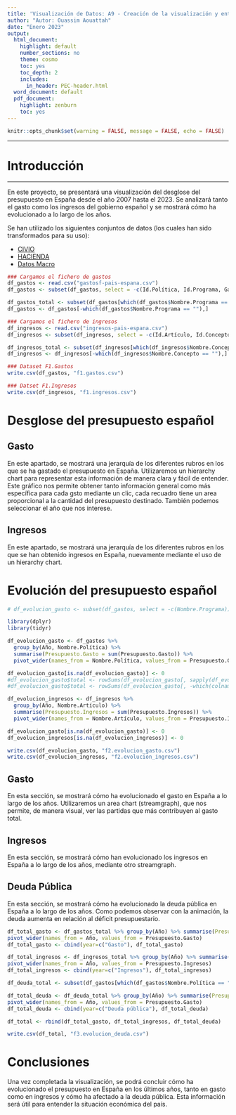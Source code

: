 ```yaml
---
title: 'Visualización de Datos: A9 - Creación de la visualización y entrega del proyecto'
author: "Autor: Ouassim Aouattah"
date: "Enero 2023"
output:
  html_document:
    highlight: default
    number_sections: no
    theme: cosmo
    toc: yes
    toc_depth: 2
    includes:
      in_header: PEC-header.html
  word_document: default
  pdf_document:
    highlight: zenburn
    toc: yes
---
```


```r
knitr::opts_chunk$set(warning = FALSE, message = FALSE, echo = FALSE) 
```
******
# Introducción {.unnumbered}
******

En este proyecto, se presentará una visualización del desglose del presupuesto en España desde el año 2007 hasta el 2023. Se analizará tanto el gasto como los ingresos del gobierno español y se mostrará cómo ha evolucionado a lo largo de los años.

Se han utilizado los siguientes conjuntos de datos (los cuales han sido transformados para su uso):

- [CIVIO](https://dondevanmisimpuestos.es/politicas#view=income&year=2023)
- [HACIENDA](https://www.sepg.pap.hacienda.gob.es/sitios/sepg/es-ES/Presupuestos/PGE/PresupuestosEjerciciosAnteriores/Paginas/presupuestosejerciciosanteriores.aspx)
- [Datos Macro](https://datosmacro.expansion.com/deuda/espana)


```r
### Cargamos el fichero de gastos
df_gastos <- read.csv("gastosf-pais-espana.csv")
df_gastos <- subset(df_gastos, select = -c(Id.Política, Id.Programa, Gasto.Real))

df_gastos_total <- subset(df_gastos[which(df_gastos$Nombre.Programa == ""),], select = -c(Nombre.Programa))
df_gastos <- df_gastos[-which(df_gastos$Nombre.Programa == ""),]

### Cargamos el fichero de ingresos
df_ingresos <- read.csv("ingresos-pais-espana.csv")
df_ingresos <- subset(df_ingresos, select = -c(Id.Artículo, Id.Concepto, Ingresos.Reales))

df_ingresos_total <- subset(df_ingresos[which(df_ingresos$Nombre.Concepto == ""),], select = -c(Nombre.Concepto))
df_ingresos <- df_ingresos[-which(df_ingresos$Nombre.Concepto == ""),]
```

```r
### Dataset F1.Gastos
write.csv(df_gastos, "f1.gastos.csv")

### Datset F1.Ingresos
write.csv(df_ingresos, "f1.ingresos.csv")
```

# Desglose del presupuesto español

## Gasto

En este apartado, se mostrará una jerarquía de los diferentes rubros en los que se ha gastado el presupuesto en España. Utilizaremos un hierarchy chart para representar esta información de manera clara y fácil de entender.
Este gráfico nos permite obtener tanto información general como más específica para cada gsto mediante un clic, cada recuadro tiene un area proporcional a la cantidad del presupuesto destinado. 
También podemos seleccionar el año que nos interese.

<div class="flourish-embed flourish-hierarchy" data-src="visualisation/12522644"><script src="https://public.flourish.studio/resources/embed.js"></script></div>

## Ingresos

En este apartado, se mostrará una jerarquía de los diferentes rubros en los que se han obtenido ingresos en España, nuevamente mediante el uso de un hierarchy chart. 

<div class="flourish-embed flourish-hierarchy" data-src="visualisation/12524414"><script src="https://public.flourish.studio/resources/embed.js"></script></div>

# Evolución del presupuesto español

```r
# df_evolucion_gasto <- subset(df_gastos, select = -c(Nombre.Programa))

library(dplyr)
library(tidyr)

df_evolucion_gasto <- df_gastos %>% 
  group_by(Año, Nombre.Política) %>% 
  summarise(Presupuesto.Gasto = sum(Presupuesto.Gasto)) %>% 
  pivot_wider(names_from = Nombre.Política, values_from = Presupuesto.Gasto)

df_evolucion_gasto[is.na(df_evolucion_gasto)] <- 0
#df_evolucion_gasto$total <- rowSums(df_evolucion_gasto[, sapply(df_evolucion_gasto, is.numeric)])
#df_evolucion_gasto$total <- rowSums(df_evolucion_gasto[, -which(colnames(df_evolucion_gasto) == "Año")])

df_evolucion_ingresos <- df_ingresos %>% 
  group_by(Año, Nombre.Artículo) %>% 
  summarise(Presupuesto.Ingresos = sum(Presupuesto.Ingresos)) %>% 
  pivot_wider(names_from = Nombre.Artículo, values_from = Presupuesto.Ingresos)

df_evolucion_gasto[is.na(df_evolucion_gasto)] <- 0
df_evolucion_ingresos[is.na(df_evolucion_ingresos)] <- 0
```

```r
write.csv(df_evolucion_gasto, "f2.evolucion_gasto.csv")
write.csv(df_evolucion_ingresos, "f2.evolucion_ingresos.csv")
```

## Gasto

En esta sección, se mostrará cómo ha evolucionado el gasto en España a lo largo de los años. Utilizaremos un area chart (streamgraph), que nos permite, de manera visual, ver las partidas que más contribuyen al gasto total.

<div class="flourish-embed flourish-chart" data-src="visualisation/12525034"><script src="https://public.flourish.studio/resources/embed.js"></script></div>

## Ingresos

En esta sección, se mostrará cómo han evolucionado los ingresos en España a lo largo de los años, mediante otro streamgraph.

<div class="flourish-embed flourish-chart" data-src="visualisation/12525461"><script src="https://public.flourish.studio/resources/embed.js"></script></div>

## Deuda Pública

En esta sección, se mostrará cómo ha evolucionado la deuda pública en España a lo largo de los años. Como podemos observar con la animación, la deuda aumenta en relación al déficit presupuestario. 

```r
df_total_gasto <- df_gastos_total %>% group_by(Año) %>% summarise(Presupuesto.Gasto = sum(Presupuesto.Gasto)) %>% 
pivot_wider(names_from = Año, values_from = Presupuesto.Gasto)
df_total_gasto <- cbind(year=c("Gasto"), df_total_gasto) 

df_total_ingresos <- df_ingresos_total %>% group_by(Año) %>% summarise(Presupuesto.Ingresos = sum(Presupuesto.Ingresos)) %>% 
pivot_wider(names_from = Año, values_from = Presupuesto.Ingresos)
df_total_ingresos <- cbind(year=c("Ingresos"), df_total_ingresos) 

df_deuda_total <- subset(df_gastos[which(df_gastos$Nombre.Política == "Deuda pública"),], select = c(Año, Nombre.Política, Presupuesto.Gasto))

df_total_deuda <- df_deuda_total %>% group_by(Año) %>% summarise(Presupuesto.Gasto = sum(Presupuesto.Gasto)) %>% 
pivot_wider(names_from = Año, values_from = Presupuesto.Gasto)
df_total_deuda <- cbind(year=c("Deuda pública"), df_total_deuda) 

df_total <- rbind(df_total_gasto, df_total_ingresos, df_total_deuda)

write.csv(df_total, "f3.evolucion_deuda.csv")
```

<div class="flourish-embed flourish-chart" data-src="visualisation/12525532"><script src="https://public.flourish.studio/resources/embed.js"></script></div>

# Conclusiones
Una vez completada la visualización, se podrá concluir cómo ha evolucionado el presupuesto en España en los últimos años, tanto en gasto como en ingresos y cómo ha afectado a la deuda pública. Esta información será útil para entender la situación económica del país.



